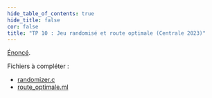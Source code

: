 ```yaml
---
hide_table_of_contents: true
hide_title: false
cor: false
title: "TP 10 : Jeu randomisé et route optimale (Centrale 2023)"
---
```


[Énoncé](tp_cs_rdm.pdf).

Fichiers à compléter :  
- [randomizer.c](randomizer.c)
- [route_optimale.ml](route_optimale.ml)
